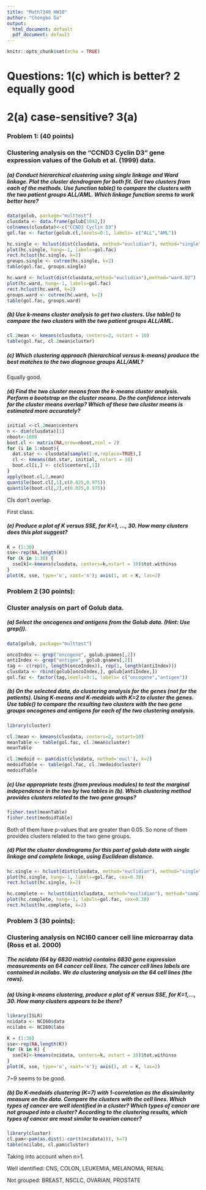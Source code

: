 ```yaml
---
title: "Math7340 HW10"
author: "Chengbo Gu"
output:
  html_document: default
  pdf_document: default
---
```


```r
knitr::opts_chunk$set(echo = TRUE)
```

# Questions: 1(c) which is better? 2 equally good
#            2(a) case-sensitive? 3(a)

### Problem 1: (40 points)
### Clustering analysis on the "CCND3 Cyclin D3" gene expression values of the Golub et al. (1999) data.
##### (a) Conduct hierarchical clustering using single linkage and Ward linkage. Plot the cluster dendrogram for both fit. Get two clusters from each of the methods. Use function table() to compare the clusters with the two patient groups ALL/AML. Which linkage function seems to work better here?

```r
data(golub, package="multtest")
clusdata <- data.frame(golub[1042,])
colnames(clusdata)<-c("CCND3 Cyclin D3")
gol.fac <- factor(golub.cl,levels=0:1, labels= c("ALL","AML"))

hc.single <- hclust(dist(clusdata, method="euclidian"), method="single")
plot(hc.single, hang=-1, labels=gol.fac)
rect.hclust(hc.single, k=2)
groups.single <- cutree(hc.single, k=2)
table(gol.fac, groups.single)

hc.ward <- hclust(dist(clusdata,method="euclidian"),method="ward.D2")  
plot(hc.ward, hang=-1, labels=gol.fac)
rect.hclust(hc.ward, k=2)
groups.ward <- cutree(hc.ward, k=2)
table(gol.fac, groups.ward)
```


##### (b) Use k-means cluster analysis to get two clusters. Use table() to compare the two clusters with the two patient groups ALL/AML.
```r
cl.2mean <- kmeans(clusdata, centers=2, nstart = 10)
table(gol.fac, cl.2mean$cluster)
```

##### (c) Which clustering approach (hierarchical versus k-means) produce the best matches to the two diagnose groups ALL/AML?

Equally good.

##### (d) Find the two cluster means from the k-means cluster analysis. Perform a bootstrap on the cluster means. Do the confidence intervals for the cluster means overlap? Which of these two cluster means is estimated more accurately?
```r
initial <-cl.2mean$centers
n <- dim(clusdata)[1]
nboot<-1000
boot.cl <- matrix(NA,nrow=nboot,ncol = 2)
for (i in 1:nboot){ 
  dat.star <- clusdata[sample(1:n,replace=TRUE),]
  cl <- kmeans(dat.star, initial, nstart = 10)
  boot.cl[i,] <- c(cl$centers[,1])
}
apply(boot.cl,2,mean)
quantile(boot.cl[,1],c(0.025,0.975))
quantile(boot.cl[,2],c(0.025,0.975))
```
CIs don't overlap. 

First class.

##### (e) Produce a plot of K versus SSE, for K=1, …, 30. How many clusters does this plot suggest?
```r
K = (1:30)
sse<-rep(NA,length(K)) 
for (k in 1:30) { 
  sse[k]<-kmeans(clusdata, centers=k,nstart = 10)$tot.withinss 
} 
plot(K, sse, type='o', xaxt='n'); axis(1, at = K, las=2)
```


### Problem 2 (30 points):
### Cluster analysis on part of Golub data.
##### (a) Select the oncogenes and antigens from the Golub data. (Hint: Use grep()).
```r
data(golub, package="multtest")

oncoIndex <- grep("oncogene", golub.gnames[,2])
antiIndex <- grep("antigen", golub.gnames[,2])
tag <- c(rep(0, length(oncoIndex)), rep(1, length(antiIndex)))
clusdata <- rbind(golub[oncoIndex,], golub[antiIndex,])
gol.fac <- factor(tag,levels=0:1, labels= c("oncogene","antigen"))
```


##### (b) On the selected data, do clustering analysis for the genes (not for the patients). Using K-means and K-medoids with K=2 to cluster the genes. Use table() to compare the resulting two clusters with the two gene groups oncogenes and antigens for each of the two clustering analysis.
```r
library(cluster)
```
```r
cl.2mean <- kmeans(clusdata, centers=2, nstart=10)
meanTable <- table(gol.fac, cl.2mean$cluster)
meanTable

cl.2medoid <- pam(dist(clusdata, method='eucl'), k=2)
medoidTable <- table(gol.fac, cl.2medoid$cluster)
medoidTable
```

##### (c) Use appropriate tests (from previous modules) to test the marginal independence in the two by two tables in (b). Which clustering method provides clusters related to the two gene groups?
```r
fisher.test(meanTable)
fisher.test(medoidTable)
```
Both of them have p-values that are greater than 0.05. So none of them provides clusters related to the two gene groups.

##### (d) Plot the cluster dendrograms for this part of golub data with single linkage and complete linkage, using Euclidean distance.
```r
hc.single <- hclust(dist(clusdata, method="euclidian"), method="single")
plot(hc.single, hang=-1, labels=gol.fac, cex=0.38)
rect.hclust(hc.single, k=2)

hc.complete <- hclust(dist(clusdata, method="euclidian"), method="complete")
plot(hc.complete, hang=-1, labels=gol.fac, cex=0.38)
rect.hclust(hc.complete, k=2)
```

### Problem 3 (30 points):
### Clustering analysis on NCI60 cancer cell line microarray data (Ross et al. 2000)
##### The ncidata (64 by 6830 matrix) contains 6830 gene expression measurements on 64 cancer cell lines. The cancer cell lines labels are contained in ncilabs. We do clustering analysis on the 64 cell lines (the rows).

##### (a) Using k-means clustering, produce a plot of K versus SSE, for K=1,…, 30. How many clusters appears to be there?

```r
library(ISLR)
ncidata <- NCI60$data
ncilabs <- NCI60$labs
```
```r
K = (1:30)
sse<-rep(NA,length(K)) 
for (k in K) { 
  sse[k]<-kmeans(ncidata, centers=k, nstart = 10)$tot.withinss 
} 
plot(K, sse, type='o', xaxt='n'); axis(1, at = K, las=2)
```

7~9 seems to be good.


##### (b) Do K-medoids clustering (K=7) with 1-correlation as the dissimilarity measure on the data. Compare the clusters with the cell lines. Which types of cancer are well identified in a cluster? Which types of cancer are not grouped into a cluster? According to the clustering results, which types of cancer are most similar to ovarian cancer?
```r
library(cluster)
cl.pam<-pam(as.dist(1-cor(t(ncidata))), k=7)
table(ncilabs, cl.pam$cluster)
```
Taking into account when n>1.

Well identified: CNS, COLON, LEUKEMIA, MELANOMA, RENAL

Not grouped: BREAST, NSCLC, OVARIAN, PROSTATE